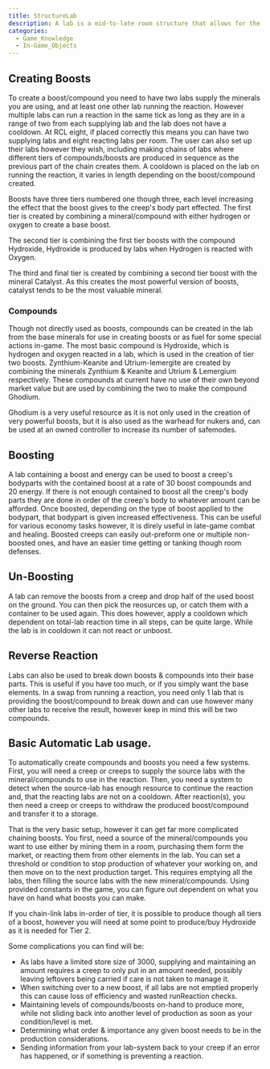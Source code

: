```yaml
---
title: StructureLab
description: A lab is a mid-to-late room structure that allows for the creation of boosts/compounds using minerals and boosting creep's body parts to improve their effectiveness. You get three labs at RCL six, six total at RCL seven and, ten total at RCL eight.
categories:
  - Game_Knowledge
  - In-Game_Objects
---
```


## Creating Boosts

To create a boost/compound you need to have two labs supply the minerals you are using, and at least one other lab running the reaction. However multiple labs can run a reaction in the same tick as long as they are in a range of two from each supplying lab and the lab does not have a cooldown. At RCL eight, if placed correctly this means you can have two supplying labs and eight reacting labs per room. The user can also set up their labs however they wish, including making chains of labs where different tiers of compounds/boosts are produced in sequence as the previous part of the chain creates them. A cooldown is placed on the lab on running the reaction, it varies in length depending on the boost/compound created.

Boosts have three tiers numbered one though three, each level increasing the effect that the boost gives to the creep's body part effected. The first tier is created by combining a mineral/compound with either hydrogen or oxygen to create a base boost.

The second tier is combining the first tier boosts with the compound Hydroxide, Hydroxide is produced by labs when Hydrogen is reacted with Oxygen.

The third and final tier is created by combining a second tier boost with the mineral Catalyst. As this creates the most powerful version of boosts, catalyst tends to be the most valuable mineral.

### Compounds

Though not directly used as boosts, compounds can be created in the lab from the base minerals for use in creating boosts or as fuel for some special actions in-game. The most basic compound is Hydroxide, which is hydrogen and oxygen reacted in a lab, which is used in the creation of tier two boosts. Zynthium-Keanite and Utrium-lemergite are created by combining the minerals Zynthium & Keanite and Utrium & Lemergium respectively. These compounds at current have no use of their own beyond market value but are used by combining the two to make the compound Ghodium.

Ghodium is a very useful resource as it is not only used in the creation of very powerful boosts, but it is also used as the warhead for nukers and, can be used at an owned controller to increase its number of safemodes.

## Boosting

A lab containing a boost and energy can be used to boost a creep's bodyparts with the contained boost at a rate of 30 boost compounds and 20 energy. If there is not enough contained to boost all the creep's body parts they are done in order of the creep's body to whatever amount can be afforded. Once boosted, depending on the type of boost applied to the bodypart, that bodypart is given increased effectiveness. This can be useful for various economy tasks however, it is direly useful in late-game combat and healing. Boosted creeps can easily out-preform one or multiple non-boosted ones, and have an easier time getting or tanking though room defenses.

## Un-Boosting

A lab can remove the boosts from a creep and drop half of the used boost on the ground. You can then pick the reosurces up, or catch them with a container to be used again. This does however, apply a cooldown which dependent on total-lab reaction time in all steps, can be quite large. While the lab is in cooldown it can not react or unboost.

## Reverse Reaction

Labs can also be used to break down boosts & compounds into their base parts. This is useful if you have too much, or if you simply want the base elements. In a swap from running a reaction, you need only 1 lab that is providing the boost/compound to break down and can use however many other labs to receive the result, however keep in mind this will be two compounds.

## Basic Automatic Lab usage.

To automatically create compounds and boosts you need a few systems. First, you will need a creep or creeps to supply the source labs with the mineral/compounds to use in the reaction. Then, you need a system to detect when the source-lab has enough resource to continue the reaction and, that the reacting labs are not on a cooldown. After reaction(s), you then need a creep or creeps to withdraw the produced boost/compound and transfer it to a storage.

That is the very basic setup, however it can get far more complicated chaining boosts. You first, need a source of the mineral/compounds you want to use either by mining them in a room, purchasing them form the market, or reacting them from other elements in the lab. You can set a threshold or condition to stop production of whatever your working on, and then move on to the next production target. This requires emptying all the labs, then filling the source labs with the new mineral/compounds. Using provided constants in the game, you can figure out dependent on what you have on hand what boosts you can make.

If you chain-link labs in-order of tier, it is possible to produce though all tiers of a boost, however you will need at some point to produce/buy Hydroxide as it is needed for Tier 2.

Some complications you can find will be:

- As labs have a limited store size of 3000, supplying and maintaining an amount requires a creep to only put in an amount needed, possibly leaving leftovers being carried if care is not taken to manage it.
- When switching over to a new boost, if all labs are not emptied properly this can cause loss of efficiency and wasted runReaction checks.
- Maintaining levels of compounds/boosts on-hand to produce more, while not sliding back into another level of production as soon as your condition/level is met.
- Determining what order & importance any given boost needs to be in the production considerations.
- Sending information from your lab-system back to your creep if an error has happened, or if something is preventing a reaction.
